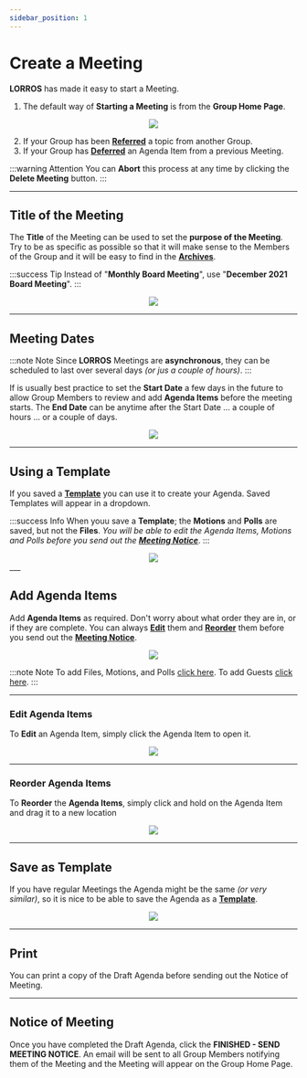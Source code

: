 ```yaml
---
sidebar_position: 1
---
```



# Create a Meeting

**LORROS** has made it easy to start a Meeting.

1. The default way of **Starting a Meeting** is from the **Group Home Page**.

<center>
	<img src={useBaseUrl('/img/administration/groupHome-1b.jpg')} />
</center>

2. If your Group has been [**Referred**](../groups/tabs#referred-meetings) a topic from another Group.
3. If your Group has [**Deferred**](../groups/tabs#deferrals) an Agenda Item from a previous Meeting.

:::warning Attention
You can **Abort** this process at any time by clicking the **Delete Meeting** button.
:::

---

## Title of the Meeting

The **Title** of the Meeting can be used to set the **purpose of the Meeting**. Try to be as specific as possible so that it will make sense to the Members of the Group and it will be easy to find in the [**Archives**](../../docs/started/groupHome#archives).

:::success Tip
Instead of "**Monthly Board Meeting**", use "**December 2021 Board Meeting**".
:::

<center>
	<img src={useBaseUrl('/img/administration/meetings/title-1.gif')} />
</center>

---

## Meeting Dates

:::note Note
Since **LORROS** Meetings are **asynchronous**, they can be scheduled to last over several days _(or jus a couple of hours)_.
:::

If is usually best practice to set the **Start Date** a few days in the future to allow Group Members to review and add **Agenda Items** before the meeting starts. The **End Date** can be anytime after the Start Date ... a couple of hours ... or a couple of days.

<center>
	<img src={useBaseUrl('/img/administration/meetings/dates-1.gif')} />
</center>

---

## Using a Template

If you saved a [**Template**](#save-as-template) you can use it to create your Agenda. Saved Templates will appear in a dropdown.

:::success Info
When youu save a **Template**; the **Motions** and **Polls** are saved, but not the **Files**.
_You will be able to edit the Agenda Items, Motions and Polls before you send out the [**Meeting Notice**](#notice-of-meeting)_.
:::

<center>
	<img src={useBaseUrl('/img/administration/meetings/temp-1.gif')} />
</center>
___

## Add Agenda Items

Add **Agenda Items** as required. Don't worry about what order they are in, or if they are complete. You can always [**Edit**](#edit-agenda-items) them and [**Reorder**](#reorder-agenda-items) them before you send out the [**Meeting Notice**](#notice-of-meeting).

<center>
	<img src={useBaseUrl('/img/administration/meetings/agenda-1.gif')} />
</center>

:::note Note
To add Files, Motions, and Polls [click here](../../docs/meetings/before/draftAgenda#adding-agenda-items).
To add Guests [click here](../discussions/extend#add-guests).
:::

---

### Edit Agenda Items

To **Edit** an Agenda Item, simply click the Agenda Item to open it.

<center>
	<img src={useBaseUrl('/img/administration/meetings/edit-1.gif')} />
</center>

---

### Reorder Agenda Items

To **Reorder** the **Agenda Items**, simply click and hold on the Agenda Item and drag it to a new location

<center>
	<img src={useBaseUrl('/img/administration/meetings/reorder-1.gif')} />
</center>

---

## Save as Template

If you have regular Meetings the Agenda might be the same _(or very similar)_, so it is nice to be able to save the Agenda as a [**Template**](#using-a-template).

<center>
	<img src={useBaseUrl('/img/administration/meetings/template-1.gif')} />
</center>

---

## Print

You can print a copy of the Draft Agenda before sending out the Notice of Meeting.

---

## Notice of Meeting

Once you have completed the Draft Agenda, click the **FINISHED - SEND MEETING NOTICE**. An email will be sent to all Group Members notifying them of the Meeting and the Meeting will appear on the Group Home Page.
